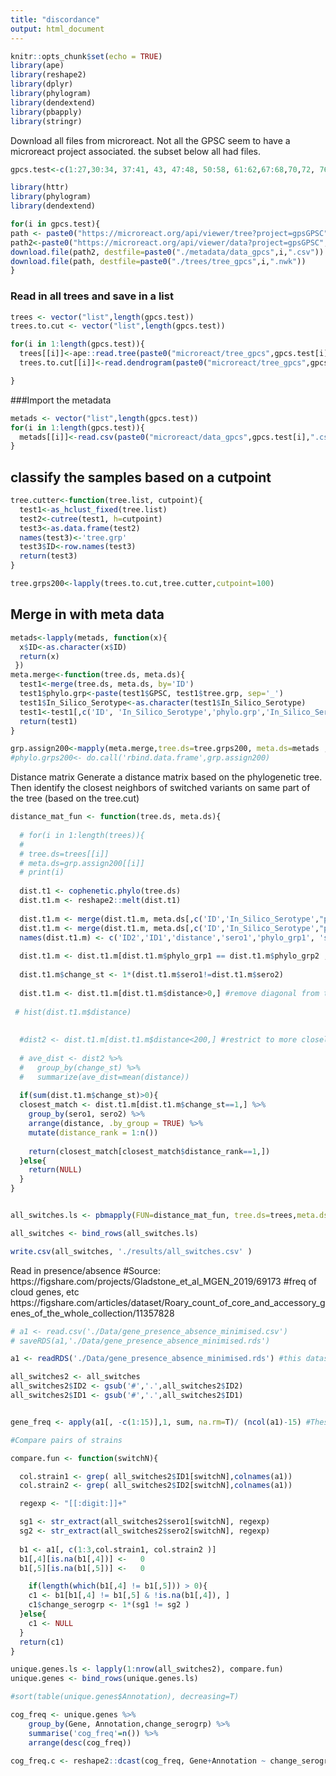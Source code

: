 ```yaml
---
title: "discordance"
output: html_document
---
```


```r
knitr::opts_chunk$set(echo = TRUE)
library(ape)
library(reshape2)
library(dplyr)
library(phylogram)
library(dendextend)
library(pbapply)
library(stringr)
```

Download all files from microreact. Not all the GPSC seem to have a microreact project associated. the subset below all had files.

```r
gpcs.test<-c(1:27,30:34, 37:41, 43, 47:48, 50:58, 61:62,67:68,70,72, 76,78, 79,80,81,90,91,93, 94,97,103,105,117, 131)
```

```r
library(httr)
library(phylogram)
library(dendextend)

for(i in gpcs.test){
path <- paste0("https://microreact.org/api/viewer/tree?project=gpsGPSC",i)
path2<-paste0("https://microreact.org/api/viewer/data?project=gpsGPSC",i)
download.file(path2, destfile=paste0("./metadata/data_gpcs",i,".csv"))
download.file(path, destfile=paste0("./trees/tree_gpcs",i,".nwk"))
}
```


### Read in all trees and save in a list
```r
trees <- vector("list",length(gpcs.test))
trees.to.cut <- vector("list",length(gpcs.test))

for(i in 1:length(gpcs.test)){
  trees[[i]]<-ape::read.tree(paste0("microreact/tree_gpcs",gpcs.test[i],".nwk"))
  trees.to.cut[[i]]<-read.dendrogram(paste0("microreact/tree_gpcs",gpcs.test[i],".nwk"))

}  
```

###Import the metadata
```r
metads <- vector("list",length(gpcs.test))
for(i in 1:length(gpcs.test)){
  metads[[i]]<-read.csv(paste0("microreact/data_gpcs",gpcs.test[i],".csv"))
} 
```

## classify the samples based on a cutpoint
```r
tree.cutter<-function(tree.list, cutpoint){
  test1<-as_hclust_fixed(tree.list)
  test2<-cutree(test1, h=cutpoint)
  test3<-as.data.frame(test2)
  names(test3)<-'tree.grp'
  test3$ID<-row.names(test3)
  return(test3)
}

tree.grps200<-lapply(trees.to.cut,tree.cutter,cutpoint=100)

```

## Merge in with meta data
```r
metads<-lapply(metads, function(x){
  x$ID<-as.character(x$ID)
  return(x)
 })
meta.merge<-function(tree.ds, meta.ds){
  test1<-merge(tree.ds, meta.ds, by='ID')
  test1$phylo.grp<-paste(test1$GPSC, test1$tree.grp, sep='_')
  test1$In_Silico_Serotype<-as.character(test1$In_Silico_Serotype)
  test1<-test1[,c('ID', 'In_Silico_Serotype','phylo.grp','In_Silico_Serotype' )]
  return(test1)
}

grp.assign200<-mapply(meta.merge,tree.ds=tree.grps200, meta.ds=metads , SIMPLIFY=F)
#phylo.grps200<- do.call('rbind.data.frame',grp.assign200)
```


Distance matrix
Generate a distance matrix based on the phylogenetic tree. Then identify the closest neighbors of switched variants on same part of the tree (based on the tree.cut)
```r
distance_mat_fun <- function(tree.ds, meta.ds){
  
  # for(i in 1:length(trees)){
  #   
  # tree.ds=trees[[i]]
  # meta.ds=grp.assign200[[i]]
  # print(i)
  
  dist.t1 <- cophenetic.phylo(tree.ds)
  dist.t1.m <- reshape2::melt(dist.t1)
  
  dist.t1.m <- merge(dist.t1.m, meta.ds[,c('ID','In_Silico_Serotype',"phylo.grp")], by.x='Var1', by.y='ID', all.x=T)
  dist.t1.m <- merge(dist.t1.m, meta.ds[,c('ID','In_Silico_Serotype',"phylo.grp")], by.x='Var2', by.y='ID', all.x=T)
  names(dist.t1.m) <- c('ID2','ID1','distance','sero1','phylo_grp1', 'sero2','phylo_grp2')
  
  dist.t1.m <- dist.t1.m[dist.t1.m$phylo_grp1 == dist.t1.m$phylo_grp2 , ] #only consider pairs on same part of the tree
  
  dist.t1.m$change_st <- 1*(dist.t1.m$sero1!=dist.t1.m$sero2)
  
  dist.t1.m <- dist.t1.m[dist.t1.m$distance>0,] #remove diagonal from the distance matrix
  
 # hist(dist.t1.m$distance)
  
  
  #dist2 <- dist.t1.m[dist.t1.m$distance<200,] #restrict to more closely-related strains
  
  # ave_dist <- dist2 %>%
  #   group_by(change_st) %>%
  #   summarize(ave_dist=mean(distance))
  
  if(sum(dist.t1.m$change_st)>0){
  closest_match <- dist.t1.m[dist.t1.m$change_st==1,] %>%
    group_by(sero1, sero2) %>%
    arrange(distance, .by_group = TRUE) %>%
    mutate(distance_rank = 1:n())
  
    return(closest_match[closest_match$distance_rank==1,])
  }else{
    return(NULL)
  }
}


all_switches.ls <- pbmapply(FUN=distance_mat_fun, tree.ds=trees,meta.ds=grp.assign200, SIMPLIFY = F)

all_switches <- bind_rows(all_switches.ls)

write.csv(all_switches, './results/all_switches.csv' )
```

Read in presence/absence
#Source: https://figshare.com/projects/Gladstone_et_al_MGEN_2019/69173
#freq of cloud genes, etc https://figshare.com/articles/dataset/Roary_count_of_core_and_accessory_genes_of_the_whole_collection/11357828
```r

# a1 <- read.csv('./Data/gene_presence_absence_minimised.csv')
# saveRDS(a1,'./Data/gene_presence_absence_minimised.rds')

a1 <- readRDS('./Data/gene_presence_absence_minimised.rds') #this dataset has ALL COGS, not jus int freq

all_switches2 <- all_switches
all_switches2$ID2 <- gsub('#','.',all_switches2$ID2)
all_switches2$ID1 <- gsub('#','.',all_switches2$ID1)


gene_freq <- apply(a1[, -c(1:15)],1, sum, na.rm=T)/ (ncol(a1)-15) #These are the very common or very rare genes, NOT the intermediate freq

#Compare pairs of strains

compare.fun <- function(switchN){

  col.strain1 <- grep( all_switches2$ID1[switchN],colnames(a1))
  col.strain2 <- grep( all_switches2$ID2[switchN],colnames(a1))

  regexp <- "[[:digit:]]+"

  sg1 <- str_extract(all_switches2$sero1[switchN], regexp)
  sg2 <- str_extract(all_switches2$sero2[switchN], regexp)  
  
  b1 <- a1[, c(1:3,col.strain1, col.strain2 )]
  b1[,4][is.na(b1[,4])] <-   0
  b1[,5][is.na(b1[,5])] <-   0

    if(length(which(b1[,4] != b1[,5])) > 0){
    c1 <- b1[b1[,4] != b1[,5] & !is.na(b1[,4]), ]
    c1$change_serogrp <- 1*(sg1 != sg2 )
  }else{
    c1 <- NULL
  }
  return(c1)
}

unique.genes.ls <- lapply(1:nrow(all_switches2), compare.fun)
unique.genes <- bind_rows(unique.genes.ls)

#sort(table(unique.genes$Annotation), decreasing=T)

cog_freq <- unique.genes %>%
    group_by(Gene, Annotation,change_serogrp) %>%
    summarise('cog_freq'=n()) %>%
    arrange(desc(cog_freq))

cog_freq.c <- reshape2::dcast(cog_freq, Gene+Annotation ~ change_serogrp)
```

